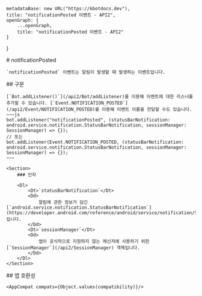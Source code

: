 
    metadataBase: new URL("https://kbotdocs.dev"),
    title: "notificationPosted 이벤트 - API2",
    openGraph: {
        ...openGraph,
        title: "notificationPosted 이벤트 - API2"
    }
}

<Section>
    # notificationPosted

    `notificationPosted` 이벤트는 알림이 발생할 때 발생하는 이벤트입니다.
</Section>
<Section>
    ## 구문

    [`Bot.addListener()`](/api2/Bot/addListener)를 이용해 이벤트에 대한 리스너를 추가할 수 있습니다. [`Event.NOTIFICATION_POSTED`](/api2/Event/NOTIFICATION_POSTED)를 이용해 이벤트 이름을 전달할 수도 있습니다.
    ~~~js
    bot.addListener("notificationPosted", (statusBarNotification: android.service.notification.StatusBarNotification, sessionManager: SessionManager) => {});
    // 또는
    bot.addListener(Event.NOTIFICATION_POSTED, (statusBarNotification: android.service.notification.StatusBarNotification, sessionManager: SessionManager) => {});
    ~~~

    <Section>
        ### 인자

        <Dl>
            <Dt>`statusBarNotification`</Dt>
            <Dd>
                알림에 관한 정보가 담긴 [`android.service.notification.StatusBarNotification`](https://developer.android.com/reference/android/service/notification/StatusBarNotification)입니다.
            </Dd>
            <Dt>`sessionManager`</Dt>
            <Dd>
                앱이 공식적으로 지원하지 않는 메신저에 사용하기 위한 [`SessionManager`](/api2/SessionManager) 객체입니다.
            </Dd>
        </Dl>
    </Section>
</Section>
<Section>
    ## 앱 호환성

    <AppCompat compats={Object.values(compatibility)}/>
</Section>